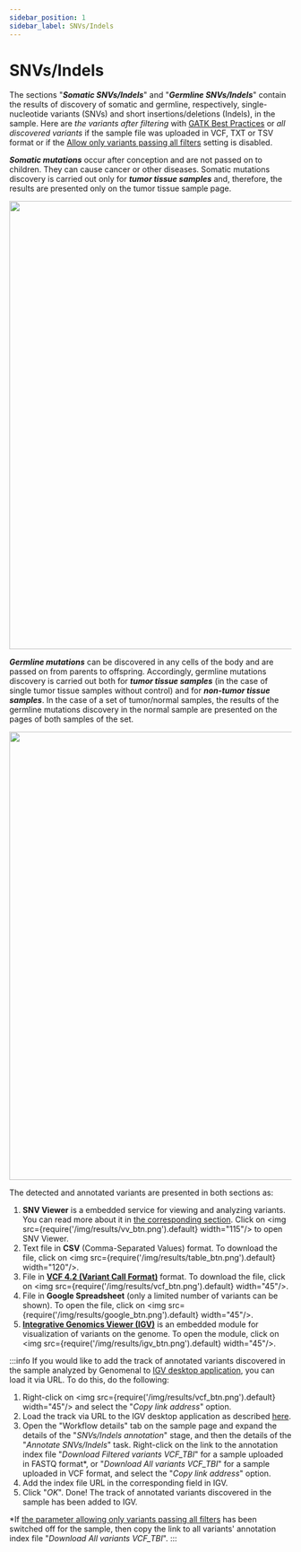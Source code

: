 ```yaml
---
sidebar_position: 1
sidebar_label: SNVs/Indels
---
```


# SNVs/Indels

The sections "***Somatic SNVs/Indels***" and "***Germline SNVs/Indels***" contain the results of discovery of
somatic and germline, respectively, single-nucleotide variants (SNVs) and short insertions/deletions (Indels),
in the sample. Here are *the variants after filtering*
with [GATK Best Practices](https://gatk.broadinstitute.org/hc/en-us/sections/360007226651-Best-Practices-Workflows)
or *all discovered variants* if the sample file was uploaded in VCF, TXT or TSV format or if the
[Allow only variants passing all filters](/settings/settings/variant-discovery-settings#allow-filtered-variants)
setting is disabled.

***Somatic mutations*** occur after conception and are not passed on to children. They can cause cancer or other
diseases. Somatic mutations discovery is carried out only for ***tumor tissue samples*** and, therefore, the results
are presented only on the tumor tissue sample page.

<p align="center">
<img src={require('/img/results/somatic_snvs.png').default} width="800"/>
</p>

***Germline mutations*** can be discovered in any cells of the body and are passed on from parents to offspring.
Accordingly, germline mutations discovery is carried out both for ***tumor tissue samples*** (in the case of single
tumor tissue samples without control) and for ***non-tumor tissue samples***.
In the case of a set of tumor/normal samples, the results of the germline mutations discovery
in the normal sample are presented on the pages of both samples of the set.

<p align="center">
<img src={require('/img/results/germline_snvs.png').default} width="800"/>
</p>

The detected and annotated variants are presented in both sections as:

1. **SNV Viewer** is a embedded service for viewing and analyzing variants.
You can read more about it in [the corresponding section](/results/main/snvs-indels/variant-viewer).
Click on <img src={require('/img/results/vv_btn.png').default} width="115"/> to open SNV Viewer.
2. Text file in **CSV** (Comma-Separated Values) format. To download the file,
click on <img src={require('/img/results/table_btn.png').default} width="120"/>.
3. File in **[VCF 4.2 (Variant Call Format)](http://samtools.github.io/hts-specs/VCFv4.2.pdf)** format.
To download the file, click on <img src={require('/img/results/vcf_btn.png').default} width="45"/>.
4. File in **Google Spreadsheet** (only a limited number of variants can be shown). To open the file,
click on <img src={require('/img/results/google_btn.png').default} width="45"/>.
5. **[Integrative Genomics Viewer (IGV)](https://software.broadinstitute.org/software/igv/)** is an embedded
module for visualization of variants on the genome. To open the module,
click on <img src={require('/img/results/igv_btn.png').default} width="45"/>.

:::info
If you would like to add the track of annotated variants discovered in the sample analyzed by Genomenal
to [IGV desktop application](https://igv.org/doc/desktop/), you can load it via URL. To do this, do the following:
1. Right-click on <img src={require('/img/results/vcf_btn.png').default} width="45"/> and select the
"*Copy link address*" option.
2. Load the track via URL to the IGV desktop application as
described [here](https://igv.org/doc/desktop/#UserGuide/loading_data/).
3. Open the "Workflow details" tab on the sample page and expand the details of the "*SNVs/Indels annotation*" stage,
and then the details of the "*Annotate SNVs/Indels*" task. Right-click on the link to the annotation index file
"*Download Filtered variants VCF_TBI*" for a sample uploaded in FASTQ format&ast;, or
"*Download All variants VCF_TBI*" for a sample uploaded in VCF format, and select the "*Copy link address*" option.
4. Add the index file URL in the corresponding field in IGV.
5. Click "*OK*". Done! The track of annotated variants discovered in the sample has been added to IGV.

&ast;If [the parameter allowing only variants passing all filters](/settings/settings/variant-discovery-settings#allow-filtered-variants)
has been switched off for the sample, then copy the link to all variants' annotation index file
"*Download All variants VCF_TBI*".
:::
